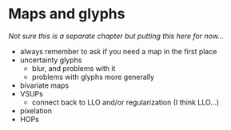# Maps and glyphs {#ch-maps-glyphs}

*Not sure this is a separate chapter but putting this here for now...*

- always remember to ask if you need a map in the first place
- uncertainty glyphs
    - blur, and problems with it
    - problems with glyphs more generally
- bivariate maps
- VSUPs
    - connect back to LLO and/or regularization (I think LLO...)
- pixelation
- HOPs
